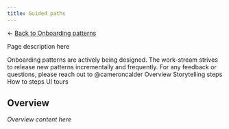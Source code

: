 ```yaml
---
title: Guided paths
---
```


← [Back to Onboarding patterns](/patterns/onboarding/overview#patterns)

<PageDescription>

Page description here

</PageDescription>

<InlineNotification>
Onboarding patterns are actively being designed. The work-stream strives to release new patterns incrementally and frequently. For any feedback or questions, please reach out to @cameroncalder
</InlineNotification>

<AnchorLinks>
   <AnchorLink>Overview</AnchorLink>
   <AnchorLink>Storytelling steps</AnchorLink>
   <AnchorLink>How to steps</AnchorLink>
   <AnchorLink>UI tours</AnchorLink>
</AnchorLinks>

## Overview

_Overview content here_